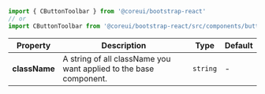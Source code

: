 
```jsx
import { CButtonToolbar } from '@coreui/bootstrap-react'
// or
import CButtonToolbar from '@coreui/bootstrap-react/src/components/button-group/CButtonToolbar'
```

| Property | Description | Type | Default |
| --- | --- | --- | --- |
| **className** | A string of all className you want applied to the base component. | `string` | - |
